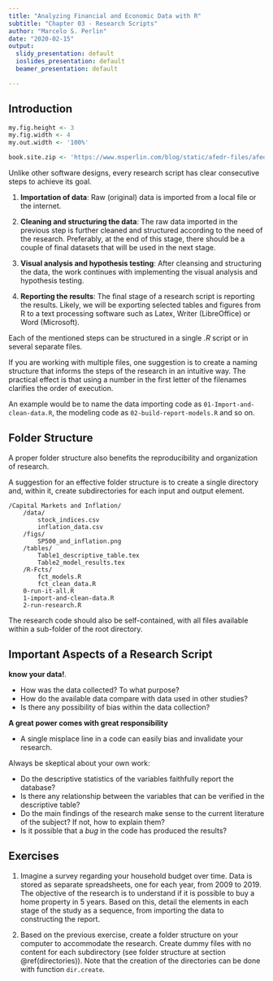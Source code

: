 ```yaml
---
title: "Analyzing Financial and Economic Data with R"
subtitle: "Chapter 03 - Research Scripts"
author: "Marcelo S. Perlin"
date: "2020-02-15"
output:
  slidy_presentation: default
  ioslides_presentation: default
  beamer_presentation: default

---
```


## Introduction {#introduction}

```r
my.fig.height <- 3
my.fig.width <- 4
my.out.width <- '100%'

book.site.zip <- 'https://www.msperlin.com/blog/static/afedr-files/afedr_files.zip'
```

Unlike other software designs, every research script has clear consecutive steps to achieve its goal. 

1. **Importation of data**: Raw (original) data is imported from a local file or the internet. 

2. **Cleaning and structuring the data**: The raw data imported in the previous step is further cleaned and structured according to the need of the research. Preferably, at the end of this stage, there should be a couple of final datasets that will be used in the next stage. 

3. **Visual analysis and hypothesis testing**: After cleansing and structuring the data, the work continues with implementing the visual analysis and hypothesis testing. 

4. **Reporting the results**: The final stage of a research script is reporting the results. Likely, we will be exporting selected tables and figures from R to a text processing software such as Latex, Writer (LibreOffice) or Word (Microsoft). 

Each of the mentioned steps can be structured in a single _.R_ script or in several separate files.

If you are working with multiple files, one suggestion is to create a naming structure that informs the steps of the research in an intuitive way. The practical effect is that using a number in the first letter of the filenames clarifies the order of execution. 

An example would be to name the data importing code as  `01-Import-and-clean-data.R`, the modeling code as `02-build-report-models.R` and so on. 


## Folder Structure {#directories}

A proper folder structure also benefits the reproducibility and organization of research. 

A suggestion for an effective folder structure is to create a single directory and, within it, create subdirectories for each input and output element. 

	/Capital Markets and Inflation/
		/data/
			stock_indices.csv
			inflation_data.csv
		/figs/
			SP500_and_inflation.png
		/tables/
			Table1_descriptive_table.tex
			Table2_model_results.tex
		/R-Fcts/
			fct_models.R
			fct_clean_data.R
		0-run-it-all.R
		1-import-and-clean-data.R
		2-run-research.R

The research code should also be self-contained, with all files available within a sub-folder of the root directory. 


## Important Aspects of a Research Script

**know your data!**. 

- How was the data collected? To what purpose?
- How do the available data compare with data used in other studies?
- Is there any possibility of bias within the data collection?

**A great power comes with great responsibility**

- A single misplace line in a code can easily bias and invalidate your research. 

Always be skeptical about your own work:

- Do the descriptive statistics of the variables faithfully report the database?
- Is there any relationship between the variables that can be verified in the descriptive table?
- Do the main findings of the research make sense to the current literature of the subject? If not, how to explain them?
- Is it possible that a _bug_ in the code has produced the results?


## Exercises

01. Imagine a survey regarding your household budget over time. Data is stored as separate spreadsheets, one for each year, from 2009 to 2019. The objective of the research is to understand if it is possible to buy a home property in 5 years. Based on this, detail the elements in each stage of the study as a sequence, from importing the data to constructing the report. 

02. Based on the previous exercise, create a folder structure on your computer to accommodate the research. Create dummy files with no content for each subdirectory (see folder structure at section \@ref(directories)). Note that the creation of the directories can be done with function `dir.create`.
